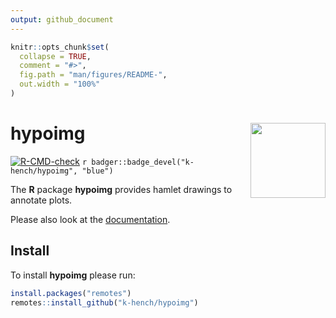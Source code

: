 ```yaml
---
output: github_document
---
```


<!-- README.md is generated from README.Rmd. Please edit that file -->

```r
knitr::opts_chunk$set(
  collapse = TRUE,
  comment = "#>",
  fig.path = "man/figures/README-",
  out.width = "100%"
)
```

# hypoimg <img src="man/figures/logo.png" align="right" alt="" width="120" />

<!-- badges: start -->
[![R-CMD-check](https://github.com/k-hench/hypoimg/workflows/R-CMD-check/badge.svg)](https://github.com/k-hench/hypoimg/actions)
`r badger::badge_devel("k-hench/hypoimg", "blue")`
<!-- badges: end -->


The **R** package **hypoimg** provides hamlet drawings to annotate plots.

Please also look at the [documentation](https://k-hench.github.io/hypoimg/index.html).

## Install

To install **hypoimg** please run:
```r
install.packages("remotes")
remotes::install_github("k-hench/hypoimg")
```
